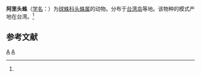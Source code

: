 {{Speciesbox
| taxon = Phoroncidia alishanensis
| binomial_authority = (Chen, 1990)<ref name='id13070'>{{cite web| url =http://www.bioinfo.cn/db05/BjdwSpecies.php?action=view&id=13070| title =阿里头蛛| work =《中国动物物种编目数据库》| publisher =中国科学院微生物研究所| author =中国科学院动物研究所| accessdate =2009-04-28| deadurl =yes| archiveurl =https://web.archive.org/web/20160305095303/http://www.bioinfo.cn/db05/BjdwSpecies.php?action=view&id=13070| archivedate =2016-03-05}}</ref>
}}

'''阿里头蛛'''（[[学名|学名]]：{{lang|la|''Phoroncidia alishanensis''}}）为[[球蛛科|球蛛科]][[头蛛属|头蛛属]]的动物。分布于[[台湾岛|台湾岛]]等地。该物种的模式产地在台湾。<ref name='id13070'/>

== 参考文献 ==
{{reflist}}

{{蜘蛛小作品}}

{{taxonbar}}
[[Category:_1990年描述的动物|A]]
[[Category:突头蛛属|A]]